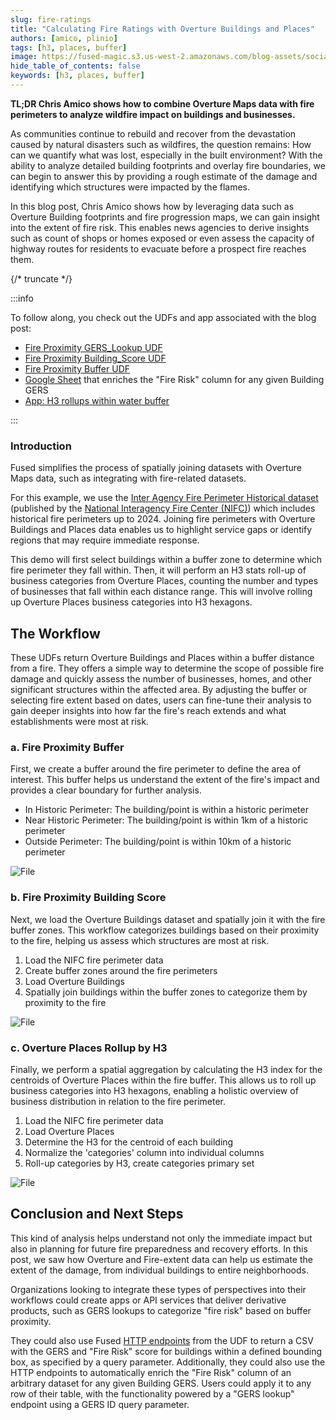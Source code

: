 ```yaml
---
slug: fire-ratings
title: "Calculating Fire Ratings with Overture Buildings and Places"
authors: [amico, plinio]
tags: [h3, places, buffer]
image: https://fused-magic.s3.us-west-2.amazonaws.com/blog-assets/social_amico.png
hide_table_of_contents: false
keywords: [h3, places, buffer]
---
```



**TL;DR Chris Amico shows how to combine Overture Maps data with fire perimeters to analyze wildfire impact on buildings and businesses.**

As communities continue to rebuild and recover from the devastation caused by natural disasters such as wildfires, the question remains: How can we quantify what was lost, especially in the built environment? With the ability to analyze detailed building footprints and overlay fire boundaries, we can begin to answer this by providing a rough estimate of the damage and identifying which structures were impacted by the flames.

In this blog post, Chris Amico shows how by leveraging data such as Overture Building footprints and fire progression maps, we can gain insight into the extent of fire risk. This enables news agencies to derive insights such as count of shops or homes exposed or even assess the capacity of highway routes for residents to evacuate before a prospect fire reaches them.


<ReactPlayer playsinline={true} className="video__player" playing={true} muted={true} controls height="100%" url="https://fused-magic.s3.us-west-2.amazonaws.com/blog-assets/fire_buffer_h3.mp4" width="100%" />




{/* truncate */}

:::info

To follow along, you check out the UDFs and app associated with the blog post:

- [Fire Proximity GERS_Lookup UDF](https://www.fused.io/workbench/catalog/Fire_Proximity_GERS_Lookup-51a55f1c-f7d6-4ae8-9587-ca9e3270b551)
- [Fire Proximity Building_Score UDF](https://www.fused.io/workbench/catalog/Fire_Proximity_Building_Score-e17cbc0f-1541-4271-942e-00779838b19d)
- [Fire Proximity Buffer UDF](https://www.fused.io/workbench/catalog/Fire_Proximity_Buffer-4e1fbf84-ea8b-4758-8b09-a32d35b545ca)
- [Google Sheet](https://docs.google.com/spreadsheets/d/1swfP35TUrTx2eI3LSh1Jbguj77G1rdio0oZ_eKnt74I/edit?usp=sharing) that enriches the "Fire Risk" column for any given Building GERS
- [App: H3 rollups within water buffer](https://www.fused.io/workbench/apps#app/s/i/fa_6Lqarya7D9jVQ95hTUXFmH)

:::

### Introduction


Fused simplifies the process of spatially joining datasets with Overture Maps data, such as integrating with fire-related datasets.

For this example, we use the [Inter Agency Fire Perimeter Historical dataset](https://data-nifc.opendata.arcgis.com/datasets/nifc::interagencyfireperimeterhistory-all-years-view/about) (published by the [National Interagency Fire Center (NIFC)](https://www.nifc.gov/)) which includes historical fire perimeters up to 2024. Joining fire perimeters with Overture Buildings and Places data enables us to highlight service gaps or identify regions that may require immediate response.

This demo will first select buildings within a buffer zone to determine which fire perimeter they fall within. Then, it will perform an H3 stats roll-up of business categories from Overture Places, counting the number and types of businesses that fall within each distance range. This will involve rolling up Overture Places business categories into H3 hexagons.


## The Workflow

These UDFs return Overture Buildings and Places within a buffer distance from a fire. They offers a simple way to determine the scope of possible fire damage and quickly assess the number of businesses, homes, and other significant structures within the affected area. By adjusting the buffer or selecting fire extent based on dates, users can fine-tune their analysis to gain deeper insights into how far the fire's reach extends and what establishments were most at risk.


### a. Fire Proximity Buffer

First, we create a buffer around the fire perimeter to define the area of interest. This buffer helps us understand the extent of the fire's impact and provides a clear boundary for further analysis.

- In Historic Perimeter: The building/point is within a historic perimeter
- Near Historic Perimeter: The building/point is within 1km of a historic perimeter
- Outside Perimeter: The building/point is within 10km of a historic perimeter



<div style={{textAlign: 'center'}}>
<img src={Image1} alt="File" style={{}} />
</div>

### b. Fire Proximity Building Score

Next, we load the Overture Buildings dataset and spatially join it with the fire buffer zones. This workflow categorizes buildings based on their proximity to the fire, helping us assess which structures are most at risk.


1. Load the NIFC fire perimeter data
2. Create buffer zones around the fire perimeters
3. Load Overture Buildings
4. Spatially join buildings within the buffer zones to categorize them by proximity to the fire



<div style={{textAlign: 'center'}}>
<img src={Image2} alt="File" style={{}} />
</div>

### c. Overture Places Rollup by H3


Finally, we perform a spatial aggregation by calculating the H3 index for the centroids of Overture Places within the fire buffer. This allows us to roll up business categories into H3 hexagons, enabling a holistic overview of business distribution in relation to the fire perimeter.


1. Load the NIFC fire perimeter data
2. Load Overture Places
3. Determine the H3 for the centroid of each building
4. Normalize the 'categories' column into individual columns
5. Roll-up categories by H3, create categories primary set



<div style={{textAlign: 'center'}}>
<img src={Image3} alt="File" style={{}} />
</div>




## Conclusion and Next Steps

This kind of analysis helps understand not only the immediate impact but also in planning for future fire preparedness and recovery efforts. In this post, we saw how Overture and Fire-extent data can help us estimate the extent of the damage, from individual buildings to entire neighborhoods.

Organizations looking to integrate these types of perspectives into their workflows could create apps or API services that deliver derivative products, such as GERS lookups to categorize "fire risk" based on buffer proximity.

They could also use Fused [HTTP endpoints](/core-concepts/run-udfs/run-small-udfs/#http-requests) from the UDF to return a CSV with the GERS and "Fire Risk" score for buildings within a defined bounding box, as specified by a query parameter. Additionally, they could also use the HTTP endpoints to automatically enrich the "Fire Risk" column of an arbitrary dataset for any given Building GERS. Users could apply it to any row of their table, with the functionality powered by a "GERS lookup" endpoint using a GERS ID query parameter.
